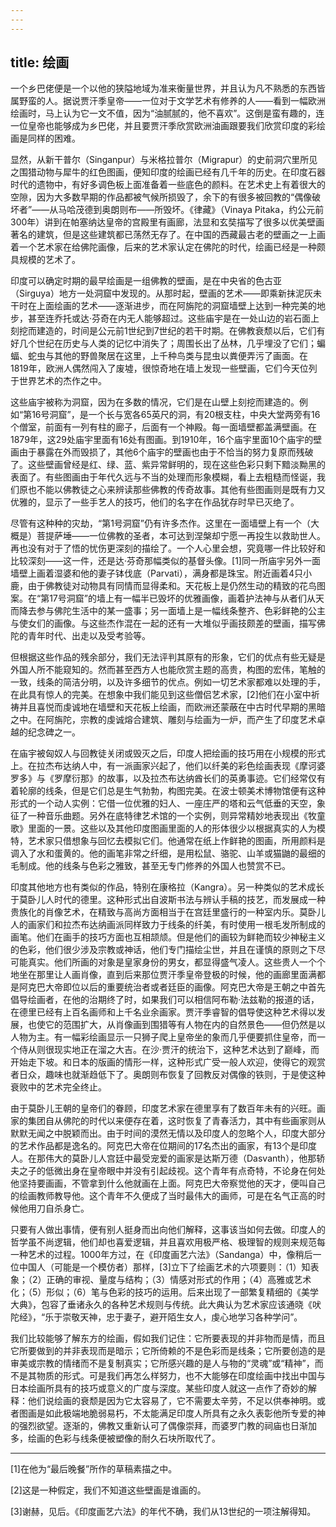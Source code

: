 ```yaml
---
---
---
```

title: 绘画
---




一个乡巴佬便是一个以他的狭隘地域为准来衡量世界，并且认为凡不熟悉的东西皆属野蛮的人。据说贾汗季皇帝——一位对于文学艺术有修养的人——看到一幅欧洲绘画时，马上认为它一文不值，因为“油腻腻的，他不喜欢”。这倒是蛮有趣的，连一位皇帝也能够成为乡巴佬，并且要贾汗季欣赏欧洲油画跟要我们欣赏印度的彩绘画是同样的困难。

显然，从新干普尔（Singanpur）与米格拉普尔（Migrapur）的史前洞穴里所见之围猎动物与犀牛的红色图画，便知印度的绘画已经有几千年的历史。在印度石器时代的遗物中，有好多调色板上面准备着一些底色的颜料。在艺术史上有着很大的空隙，因为大多数早期的作品都被气候所损毁了，余下的有很多被回教的“偶像破坏者”——从马哈茂德到奥朗则布——所毁坏。《律藏》（Vinaya Pitaka，约公元前300年）讲到在帕塞纳达皇帝的宫殿里有画廊，法显和玄奘描写了很多以优美壁画著名的建筑，但是这些建筑都已荡然无存了。在中国的西藏最古老的壁画之一上画着一个艺术家在给佛陀画像，后来的艺术家认定在佛陀的时代，绘画已经是一种颇具规模的艺术了。

印度可以确定时期的最早绘画是一组佛教的壁画，是在中央省的色古亚（Sirguya）地方一处洞窟中发现的。从那时起，壁画的艺术——即乘新抹泥灰未干时在上面绘画的艺术——逐渐进步，而在阿旃陀的洞窟墙壁上达到一种完美的地步，甚至连乔托或达·芬奇在内无人能够超过。这些庙宇是在一处山边的岩石面上刻挖而建造的，时间是公元前1世纪到7世纪的若干时期。在佛教衰颓以后，它们有好几个世纪在历史与人类的记忆中消失了；周围长出了丛林，几乎埋没了它们；蝙蝠、蛇虫与其他的野兽聚居在这里，上千种鸟类与昆虫以粪便弄污了画面。在1819年，欧洲人偶然闯入了废墟，很惊奇地在墙上发现一些壁画，它们今天位列于世界艺术的杰作之中。

这些庙宇被称为洞窟，因为在多数的情况，它们是在山壁上刻挖而建造的。例如“第16号洞窟”，是一个长与宽各65英尺的洞，有20根支柱，中央大堂两旁有16个僧室，前面有一列有柱的廊子，后面有一个神殿。每一面墙壁都盖满壁画。在1879年，这29处庙宇里面有16处有图画。到1910年，16个庙宇里面10个庙宇的壁画由于暴露在外而毁损了，其他6个庙宇的壁画也由于不恰当的努力复原而残破了。这些壁画曾经是红、绿、蓝、紫异常鲜明的，现在这些色彩只剩下黯淡黝黑的表面了。有些图画由于年代久远与不当的处理而形象模糊，看上去粗糙而怪诞，我们原也不能以佛教徒之心来辨读那些佛教的传奇故事。其他有些图画则是既有力又优雅的，显示了一些手艺人的技巧，他们的名字在作品犹存时早已灭绝了。

尽管有这种种的灾劫，“第1号洞窟”仍有许多杰作。这里在一面墙壁上有一个（大概是）菩提萨埵——一位佛教的圣者，本可达到涅槃却宁愿一再投生以救助世人。再也没有对于了悟的忧伤更深刻的描绘了。一个人心里会想，究竟哪一件比较好和比较深刻——这一件，还是达·芬奇那幅类似的基督头像。[1]同一所庙宇另外一面墙壁上画着湿婆和他的妻子钵伐底（Parvati），满身都是珠宝。附近画着4只小鹿，由于佛教徒对动物具有同情而显得柔和。天花板上是仍然生动的精致的花鸟图案。在“第17号洞窟”的墙上有一幅半已毁坏的优雅画像，画着护法神与从者们从天而降去参与佛陀生活中的某一盛事；另一面墙上是一幅线条整齐、色彩鲜艳的公主与使女们的画像。与这些杰作混在一起的还有一大堆似乎画技颇差的壁画，描写佛陀的青年时代、出走以及受考验等。

但根据这些作品的残余部分，我们无法评判其原有的形象，它们的优点有些无疑是外国人所不能窥知的。然而甚至西方人也能欣赏主题的高贵，构图的宏伟，笔触的一致，线条的简洁分明，以及许多细节的优点。例如一切艺术家都难以处理的手，在此具有惊人的完美。在想象中我们能见到这些僧侣艺术家，[2]他们在小室中祈祷并且喜悦而虔诚地在墙壁和天花板上绘画，而欧洲还蒙蔽在中古时代早期的黑暗之中。在阿旃陀，宗教的虔诚熔合建筑、雕刻与绘画为一炉，而产生了印度艺术卓越的纪念碑之一。

在庙宇被匈奴人与回教徒关闭或毁灭之后，印度人把绘画的技巧用在小规模的形式上。在拉杰布达纳人中，有一派画家兴起了，他们以纤美的彩色绘画表现《摩诃婆罗多》与《罗摩衍那》的故事，以及拉杰布达纳酋长们的英勇事迹。它们经常仅有着轮廓的线条，但是它们总是生气勃勃，构图完美。在波士顿美术博物馆便有这种形式的一个动人实例：它借一位优雅的妇人、一座庄严的塔和云气低垂的天空，象征了一种音乐曲题。另外在底特律艺术馆的一个实例，则异常精妙地表现出《牧童歌》里面的一景。这些以及其他印度图画里面的人的形体很少以根据真实的人为模特，艺术家只借想象与回忆去模拟它们。他通常在纸上作鲜艳的图画，所用颜料是调入了水和蛋黄的。他的画笔非常之纤细，是用松鼠、骆驼、山羊或猫鼬的最细的毛制成。他的线条与色彩之雅致，甚至无专门修养的外国人也赞赏不已。

印度其他地方也有类似的作品，特别在康格拉（Kangra）。另一种类似的艺术成长于莫卧儿人时代的德里。这种形式出自波斯书法与辨认手稿的技艺，而发展成一种贵族化的肖像艺术，在精致与高尚方面相当于在宫廷里盛行的一种室内乐。莫卧儿人的画家们和拉杰布达纳画派同样致力于线条的纤美，有时使用一根毛发所制成的画笔。他们在画手的技巧方面也互相颉颃。但是他们的画较为鲜艳而较少神秘主义的色彩，他们很少涉及宗教或神话，他们专门描绘尘世，并且在谨慎的原则之下尽可能真实。他们所画的对象是皇家身份的男女，都显得盛气凌人。这些贵人一个个地坐在那里让人画肖像，直到后来那位贾汗季皇帝登极的时候，他的画廊里面满都是阿克巴大帝即位以后的重要统治者或者廷臣的画像。阿克巴大帝是王朝之中首先倡导绘画者，在他的治期终了时，如果我们可以相信阿布勒·法兹勒的报道的话，在德里已经有上百名画师和上千名业余画家。贾汗季睿智的倡导使这种艺术得以发展，也使它的范围扩大，从肖像画到围猎等有人物在内的自然景色——但仍然是以人物为主。有一幅彩绘画显示一只狮子爬上皇帝坐的象而几乎便要抓住皇帝，而一个侍从则很现实地正在溜之大吉。在沙·贾汗的统治下，这种艺术达到了巅峰，而开始走下坡。和日本的版画的情形一样，这种形式广受一般人欢迎，使得它的观赏者日众，趣味也就渐趋低下了。奥朗则布恢复了回教反对偶像的铁则，于是使这种衰败中的艺术完全终止。

由于莫卧儿王朝的皇帝们的眷顾，印度艺术家在德里享有了数百年未有的兴旺。画家的集团自从佛陀的时代以来便存在着，这时恢复了青春活力，其中有些画家则从默默无闻之中脱颖而出。由于时间的漠然无情以及印度人的忽略个人，印度大部分的艺术作品都是逸名的。阿克巴大帝在位期间的17名杰出的画家，有13个是印度人。在那伟大的莫卧儿人宫廷中最受宠爱的画家是达斯万德（Dasvanth），他那轿夫之子的低微出身在皇帝眼中并没有引起歧视。这个青年有点奇特，不论身在何处他坚持要画画，不管拿到什么他就画在上面。阿克巴大帝察觉他的天才，便叫自己的绘画教师教导他。这个青年不久便成了当时最伟大的画师，可是在名气正高的时候他用刀自杀身亡。

只要有人做出事情，便有别人挺身而出向他们解释，这事该当如何去做。印度人的哲学虽不尚逻辑，他们却也喜爱逻辑，并且喜欢用极严格、极理智的规则来规范每一种艺术的过程。1000年方过，在《印度画艺六法》（Sandanga）中，像稍后一位中国人（可能是一个模仿者）那样，[3]立下了绘画艺术的六项要则：（1）知表象；（2）正确的审视、量度与结构；（3）情感对形式的作用；（4）高雅或艺术化；（5）形似；（6）笔与色彩的技巧的运用。后来出现了一部繁复精细的《美学大典》，包容了垂诸永久的各种艺术规则与传统。此大典认为艺术家应该通晓《吠陀经》，“乐于崇敬天神，忠于妻子，避开陌生女人，虔心地学习各种学问”。

我们比较能够了解东方的绘画，假如我们记住：它所要表现的并非物而是情，而且它所要做到的并非表现而是暗示；它所倚赖的不是色彩而是线条；它所要创造的是审美或宗教的情绪而不是复制真实；它所感兴趣的是人与物的“灵魂”或“精神”，而不是其物质的形式。可是我们再怎么样努力，也不大能够在印度绘画中找出中国与日本绘画所具有的技巧或意义的广度与深度。某些印度人就这一点作了奇妙的解释：他们说绘画的衰颓是因为它太容易了，它不需要太辛劳，不足以供奉神明。或者图画是如此极端地脆弱易朽，不太能满足印度人所具有之永久表彰他所专爱的神的强烈欲望。逐渐的，佛教又重新认可了偶像崇拜，而婆罗门教的祠庙也日渐加多，绘画的色彩与线条便被塑像的耐久石块所取代了。



* * *



[1]在他为“最后晚餐”所作的草稿素描之中。

[2]这是一种假定，我们不知道这些壁画是谁画的。

[3]谢赫，见后。《印度画艺六法》的年代不确，我们从13世纪的一项注解得知。